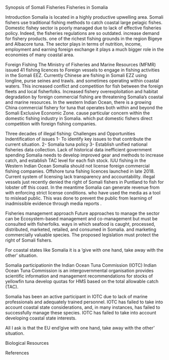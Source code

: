 Synopsis of Somali Fisheries
Fisheries in Somalia

Introduction
Somalia is located in a highly productive upwelling area. Somali fishers use traditional fishing methods to catch coastal large pelagic fishes. Domestic fishey sector is poorly managed due to lack of effective fisheries policy. Indeed, the fisheries regulations are so outdated. increase demand for fishery products. one of the richest fishing grounds in the region Bigeye and Albacore tuna. The sector plays in terms of nutrition, income, employment and earning foreign exchange it plays a much bigger role in the economies of many coastal area. 

Foreign Fishing
The Ministry of Fisheries and Marine Resources (MFMR) issued 41 fishing licences to Foreign vessels to engage in fishing activities in the Somali EEZ. 
Currently Chinese are fishing in Somali EZZ using longline, purse seines and trawls. and sometimes operating within coastal waters. This increased conflict and competition for fish between the foreign fleets and local fisherfolks. Increased fishery overexploitation and habitat degradation by foreign commercial fishing are threatening Somalia's coastal and marine resources. In the western Indian Ocean, there is a growing China commercial fishery for tuna that operates both within and beyond the Somali Exclusive Economic Zone. cause particular concern within the domestic fishing industry in Somalia. which put domestic fishers direct competition with foreign fishing companies. 


Three decades of illegal fishing: Challenges and Opportunities
Indentification of issues
1- To identify key issues to that contribute the current situation. 
2- Somalia tuna policy
3- Establish unified national fisheries data collection. 
Lack of historical data
inefficient government spending
Somalia needs to develop improved gear and methods to increase catch, and establish TAC level for each fish stock.
IUU fishing in the Western Indian Ocean
Somalia should not license foreign commercial fishing companies. Offshore tuna fishing licences launched in late 2018. Current system of licensing lack transparency and accountability. illegal vessels just recently denied the right of Somali fishers in Puntland to fish for lobster off this coast. In the meantime Somalia can generate revenue from with enforcing strict license conditions. who have used the media as a tool to mislead public. This was done to prevent the public from learning of inadmissible evidence through media reports .

Fisheries management approach
Future approaches to manage the sector can be Ecosystem-based management and co-management but must be consulted with fisherfolks. 
ways in which seafood is caught, processed, distributed, marketed, retailed, and consumed in Somalia. and marketing commercially valuable species. 
The proposed legislation must protect the right of Somali fishers. 

For coastal states like Somalia it is a 'give with one hand, take away with the other' situation. 


Somalia participationin the Indian Ocean Tuna Commission (IOTC)
Indian Ocean Tuna Commission is an intergovernmental organisation provides scientific information and management recommendations for stocks of yellowfin tuna develop quotas for HMS based on the total allowable catch (TAC).

Somalia has been an active participant in IOTC due to lack of marine professionals and adequately trained personnel. IOTC has failed to take into account coastal state considerations, and, in many instances, has failed to successfully manage these species. IOTC has failed to take into account developing coastal state interests.
 
All I ask is that the EU end'give with one hand, take away with the other' situation. 

Biological Resources

References
